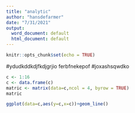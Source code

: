 ---
title: "analytic"
author: "hansdefarmer"
date: "7/31/2021"
output:
  word_document: default
  html_document: default
---

```{r setup, include=FALSE}
knitr::opts_chunk$set(echo = TRUE)
```
#ydudkddkdjfkdjgrjio ferbfnekepof
#joxashsqwdko
```{r}
c <- 1:16
c <- data.frame(c)
matric <- matrix(data=c,ncol = 4, byrow = TRUE)
matric
```


```{r}
ggplot(data=c,aes(y=c,x=c))+geom_line()
```

